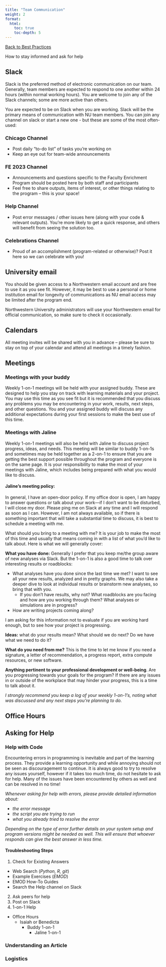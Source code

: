 ---
title: "Team Communication"
weight: 2
format: 
  html: 
    toc: true
    toc-depth: 5
---
[[Back to Best Practices](../nu_team_best_practices.qmd)]{.aside}

How to stay informed and ask for help

## Slack

Slack is the preferred method of electronic communication on our team. Generally, team members are expected to respond to one another within 24 hours (within normal working hours). You are welcome to join any of the Slack channels; some are more active than others.

You are expected to be on Slack when you are working. Slack will be the primary means of communication with NU team members. You can join any channel on slack or start a new one - but these are some of the most often-used:

### Chicago Channel

-   Post daily "to-do list" of tasks you're working on\
-   Keep an eye out for team-wide announcements

### FE 2023 Channel

-   Announcements and questions specific to the Faculty Enrichment Program should be posted here by both staff and participants\
-   Feel free to share outputs, items of interest, or other things relating to the program -- this is your space!

### Help Channel

-   Post error messages / other issues here (along with your code & relevant outputs). You're more likely to get a quick response, and others will benefit from seeing the solution too.

### Celebrations Channel

-   Proud of an accomplishment (program-related or otherwise)? Post it here so we can celebrate with you!

## University email

You should be given access to a Northwestern email account and are free to use it as you see fit. However, it may be best to use a personal or home institution email for longevity of communications as NU email access may be limited after the program end.

Northwestern University administrators will use your Northwestern email for official communication, so make sure to check it occasionally.

## Calendars

All meeting invites will be shared with you in advance -- please be sure to stay on top of your calendar and attend all meetings in a timely fashion.

## Meetings

### Meetings with your buddy

Weekly 1-on-1 meetings will be held with your assigned buddy. These are designed to help you stay on track with learning materials and your project. You may use this time as you see fit but it is recommended that you discuss any problems you may be encountering in your work, results, next steps, and other questions. You and your assigned buddy will discuss any additional expectations during your first sessions to make the best use of this time.

### Meetings with Jaline

Weekly 1-on-1 meetings will also be held with Jaline to discuss project progress, ideas, and needs. This meeting will be similar to buddy 1-on-1s and sometimes may be held together as a 2-on-1 to ensure that you are getting the best support possible throughout the program and everyone is on the same page. It is your responsibility to make the most of your meetings with Jaline, which includes being prepared with what you would like to discuss.

#### **Jaline's meeting policy:**

In general, I have an open-door policy. If my office door is open, I am happy to answer questions or talk about your work---if I don't want to be disturbed, I will close my door. Please ping me on Slack at any time and I will respond as soon as I can. However, I am not always available, so if there is something important that will take a substantial time to discuss, it is best to schedule a meeting with me.

What should you bring to a meeting with me? It is your job to make the most of this time and usually that means coming in with a list of what you'd like to talk about. Here is what we will generally cover:

**What you have done:** Generally I prefer that you keep me/the group aware of new analyses via Slack. But the 1-on-1 is also a good time to talk over interesting results or roadblocks:

-   What analyses have you done since the last time we met? I want to see all your new results, analyzed and in pretty graphs. We may also take a deeper dive to look at individual results or brainstorm new analyses, so bring that with you.
    -   If you don't have results, why not? What roadblocks are you facing and how are you working through them? What analyses or simulations are in progress?\
-   How are writing projects coming along?

I am asking for this information not to evaluate if you are working hard enough, but to see how your project is progressing.

**Ideas:** what do your results mean? What should we do next? Do we have what we need to do it?

**What do you need from me?** This is the time to let me know if you need a signature, a letter of recommendation, a progress report, extra compute resources, or new software.

**Anything pertinent to your professional development or well-being**. Are you progressing towards your goals for the program? If there are any issues in or outside of the workplace that may hinder your progress, this is a time to talk about it.

*I strongly recommend you keep a log of your weekly 1-on-1's, noting what was discussed and any next steps you're planning to do.*

## Office Hours

## Asking for Help

### Help with Code

Encountering errors in programming is inevitable and part of the learning process. They provide a learning opportunity and while annoying should not be seen as discouragement to continue. It is always good to try to resolve any issues yourself, however if it takes too much time, do not hesitate to ask for help. Many of the issues have been encountered by others as well and can be resolved in no time!

*Whenever asking for help with errors, please provide detailed information about:*

-   *the error message*
-   *the script you are trying to run*
-   *what you already tried to resolve the error*

*Depending on the type of error further details on your system setup and program versions might be needed as well. This will ensure that whoever responds can give the best answer in less time.*

#### Troubleshooting Steps

1.  Check for Existing Answers

-   Web Search (*Python, R, git*)
-   Example Exercises (*EMOD*)
-   EMOD How-To Guides
-   Search the Help channel on Slack

2.  Ask peers for help
3.  Post on Slack
4.  1-on-1 Help

-   Office Hours
    -   Isaiah or Benedicta
        -   Buddy 1-on-1
            -   Jaline 1-on-1

### Understanding an Article

### Logistics

## 

#### 
